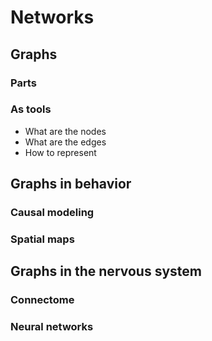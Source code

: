 # Networks

## Graphs

### Parts

### As tools

- What are the nodes
- What are the edges
- How to represent

## Graphs in behavior

### Causal modeling

### Spatial maps

## Graphs in the nervous system

### Connectome

### Neural networks